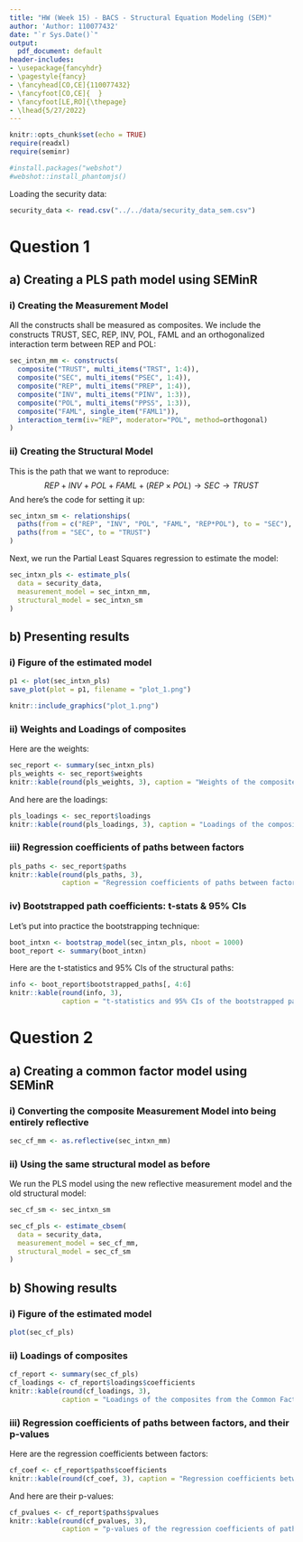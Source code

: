 ```yaml
---
title: "HW (Week 15) - BACS - Structural Equation Modeling (SEM)"
author: 'Author: 110077432'
date: "`r Sys.Date()`"
output:
  pdf_document: default
header-includes:
- \usepackage{fancyhdr}
- \pagestyle{fancy}
- \fancyhead[CO,CE]{110077432}
- \fancyfoot[CO,CE]{  }
- \fancyfoot[LE,RO]{\thepage}
- \lhead{5/27/2022}
---
```


```r
knitr::opts_chunk$set(echo = TRUE)
require(readxl)
require(seminr)

#install.packages("webshot")
#webshot::install_phantomjs()
```

Loading the security data:
```r
security_data <- read.csv("../../data/security_data_sem.csv")
```

# Question 1

## a) Creating a PLS path model using SEMinR

### i) Creating the Measurement Model

All the constructs shall be measured as composites. We include the constructs TRUST, SEC, REP, INV, POL, FAML and an orthogonalized interaction term between REP and POL:
```r
sec_intxn_mm <- constructs(
  composite("TRUST", multi_items("TRST", 1:4)),
  composite("SEC", multi_items("PSEC", 1:4)),
  composite("REP", multi_items("PREP", 1:4)),
  composite("INV", multi_items("PINV", 1:3)),
  composite("POL", multi_items("PPSS", 1:3)),
  composite("FAML", single_item("FAML1")),
  interaction_term(iv="REP", moderator="POL", method=orthogonal)
)
```

### ii) Creating the Structural Model

This is the path that we want to reproduce:
$$
REP +INV + POL + FAML + (REP \times POL) \to SEC \to TRUST
$$
And here's the code for setting it up:
```r
sec_intxn_sm <- relationships(
  paths(from = c("REP", "INV", "POL", "FAML", "REP*POL"), to = "SEC"),
  paths(from = "SEC", to = "TRUST")
)
```

Next, we run the Partial Least Squares regression to estimate the model:
```r
sec_intxn_pls <- estimate_pls(
  data = security_data,
  measurement_model = sec_intxn_mm, 
  structural_model = sec_intxn_sm
)
```

## b) Presenting results

### i) Figure of the estimated model

```r
p1 <- plot(sec_intxn_pls)
save_plot(plot = p1, filename = "plot_1.png")
```

```r
knitr::include_graphics("plot_1.png")
```

### ii) Weights and Loadings of composites

Here are the weights:
```r
sec_report <- summary(sec_intxn_pls)
pls_weights <- sec_report$weights
knitr::kable(round(pls_weights, 3), caption = "Weights of the composites")
```

And here are the loadings:
```r
pls_loadings <- sec_report$loadings
knitr::kable(round(pls_loadings, 3), caption = "Loadings of the composites")
```

### iii) Regression coefficients of paths between factors

```r
pls_paths <- sec_report$paths
knitr::kable(round(pls_paths, 3), 
             caption = "Regression coefficients of paths between factors")
```

### iv) Bootstrapped path coefficients: t-stats & 95% CIs

Let's put into practice the bootstrapping technique:
```r
boot_intxn <- bootstrap_model(sec_intxn_pls, nboot = 1000)
boot_report <- summary(boot_intxn)
```

Here are the t-statistics and 95% CIs of the structural paths:
```r
info <- boot_report$bootstrapped_paths[, 4:6]
knitr::kable(round(info, 3), 
             caption = "t-statistics and 95% CIs of the bootstrapped path coefficients")
```

# Question 2

## a) Creating a common factor model using SEMinR

### i) Converting the composite Measurement Model into being entirely reflective

```r
sec_cf_mm <- as.reflective(sec_intxn_mm)
```

### ii) Using the same structural model as before

We run the PLS model using the new reflective measurement model and the old structural model:
```r
sec_cf_sm <- sec_intxn_sm

sec_cf_pls <- estimate_cbsem(
  data = security_data,
  measurement_model = sec_cf_mm, 
  structural_model = sec_cf_sm
)
```
\newpage

## b) Showing results

### i) Figure of the estimated model

```r
plot(sec_cf_pls)
```

### ii) Loadings of composites

```r
cf_report <- summary(sec_cf_pls)
cf_loadings <- cf_report$loadings$coefficients
knitr::kable(round(cf_loadings, 3), 
             caption = "Loadings of the composites from the Common Factor Model")
```

### iii) Regression coefficients of paths between factors, and their p-values

Here are the regression coefficients between factors:
```r
cf_coef <- cf_report$paths$coefficients
knitr::kable(round(cf_coef, 3), caption = "Regression coefficients between factors")
```

And here are their p-values:
```r
cf_pvalues <- cf_report$paths$pvalues
knitr::kable(round(cf_pvalues, 3), 
             caption = "p-values of the regression coefficients of paths between factors")
```

